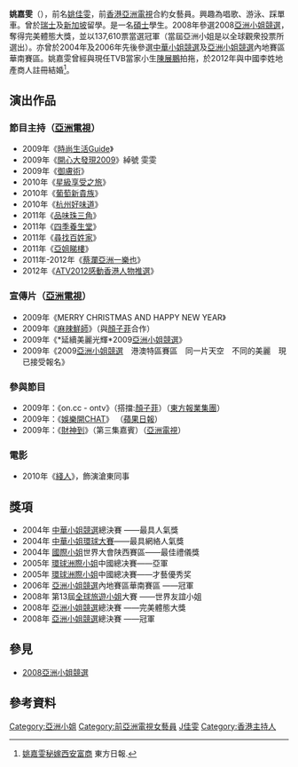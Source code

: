 {{refimprove|time=2018-06-02T18:59:28+00:00}}
{{藝人
| 类型 = 女艺人
| 图片 = 
| 出生日期 = {{Birth date and age|1985|7|6}}
| 出生地點= {{CHN-1949}}[[陝西省|陝西省]][[西安市|西安市]]
| 逝世日期 = 
| 逝世地點 = 
| 國籍 = {{CNHK}}
| 教育程度 = [[碩士|碩士]]
| 活躍年代 = 2008年至今 
| 語言 = [[粵語|粵語]]、[[英語|英語]]、[[國語|國語]]
| 官方網站 = 
| 經紀公司 = [[亞洲電視|亞洲電視]]（2008年-2016年）
| imdb =
}}

'''姚嘉雯'''（{{bd|1985年|7月6日|catIdx=Y姚}}），前名[[姚佳雯|姚佳雯]]，前[[香港|香港]][[亞洲電視|亞洲電視]]合約女藝員。興趣為唱歌、游泳、踩單車。曾於[[瑞士|瑞士]]及[[新加坡|新加坡]]留學。是一名[[碩士|碩士]]學生。2008年參選2008[[亞洲小姐競選|亞洲小姐競選]]，奪得完美體態大獎，並以137,610票當選冠軍（當屆亞洲小姐是以全球觀衆投票所選出）。亦曾於2004年及2006年先後參選[[中華小姐競選|中華小姐競選]]及[[亞洲小姐競選|亞洲小姐競選]]內地賽區華南賽區。姚嘉雯曾經與現任TVB當家小生[[陳展鵬|陳展鵬]]拍拖，於2012年與中國李姓地產商人註冊結婚<ref>[http://orientaldaily.on.cc/cnt/entertainment/20130407/00282_019.html 姚嘉雯秘嫁西安富商] {{Wayback|url=http://orientaldaily.on.cc/cnt/entertainment/20130407/00282_019.html |date=20170828122301 }}東方日報.</ref>。

==演出作品==
===節目主持（[[亞洲電視|亞洲電視]]）===
*2009年《[[時尚生活Guide|時尚生活Guide]]》 
*2009年《[[開心大發現2009|開心大發現2009]]》綽號 雯雯
*2009年《[[御膚術|御膚術]]》
*2010年《[[星級享受之旅|星級享受之旅]]》
*2010年《[[葡萄新貴族|葡萄新貴族]]》
*2010年《[[杭州好味道|杭州好味道]]》
*2011年《[[品味珠三角|品味珠三角]]》
*2011年《[[四季養生堂|四季養生堂]]》
*2011年《[[尋找百姓家|尋找百姓家]]》
*2011年《[[亞姐睇樓|亞姐睇樓]]》
*2011年-2012年《[[蔡瀾亞洲一樂也|蔡瀾亞洲一樂也]]》
*2012年《[[ATV2012感動香港人物推選|ATV2012感動香港人物推選]]》

===宣傳片（[[亞洲電視|亞洲電視]]）===
*2009年《MERRY CHRISTMAS AND HAPPY NEW YEAR》
*2009年《[[麻辣鮮師|麻辣鮮師]]》（與[[顏子菲|顏子菲]]合作）
*2009年《*延續美麗光輝*2009[[亞洲小姐競選|亞洲小姐競選]]》
*2009年《2009[[亞洲小姐競選|亞洲小姐競選]]　港澳特區賽區　同一片天空　不同的美麗　現已接受報名》

===參與節目===
* 2009年：《on.cc - ontv》（搭擋:[[顏子菲|顏子菲]]）（[[東方報業集團|東方報業集團]]）
* 2009年：《[[娛樂開CHAT|娛樂開CHAT]]》 （[[蘋果日報_(香港)|蘋果日報]]）
* 2009年：《[[財神到|財神到]]》（第三集嘉賓）（[[亞洲電視|亞洲電視]]）

===電影===
*2010年《[[綫人_(2010年電影)|綫人]]》，飾演滄東同事

==獎項==
* 2004年 [[中華小姐競選|中華小姐競選]]總決賽 ——最具人氣獎
* 2004年 [[中華小姐環球大賽|中華小姐環球大賽]]——最具網絡人氣獎
* 2004年 [[國際小姐|國際小姐]]世界大會陕西賽區——最佳禮儀獎
* 2005年 [[環球洲際小姐|環球洲際小姐]]中國總决賽——亞軍
* 2005年 [[環球洲際小姐|環球洲際小姐]]中國總决賽——才藝優秀奖
* 2006年 [[亞洲小姐競選|亞洲小姐競選]]內地賽區華南賽區 ——冠軍
* 2008年 第13屆[[全球旅遊小姐|全球旅遊小姐]]大賽 ——世界友誼小姐
* 2008年 [[亞洲小姐競選|亞洲小姐競選]]總決賽 ——完美體態大獎
* 2008年 [[亞洲小姐競選|亞洲小姐競選]]總決賽 ——冠軍

== 參見 ==
*[[2008亞洲小姐競選|2008亞洲小姐競選]]

==參考資料==
{{reflist}}

{{亞洲小姐|[[張家瑩|張家瑩]]|冠|2008年|[[許瑩|許瑩]]}}

{{亞洲小姐競選歷屆三甲得主}}

[[Category:亞洲小姐|Category:亞洲小姐]]
[[Category:前亞洲電視女藝員|Category:前亞洲電視女藝員]]
[[Category:姚姓|J佳雯]]
[[Category:香港主持人|Category:香港主持人]]